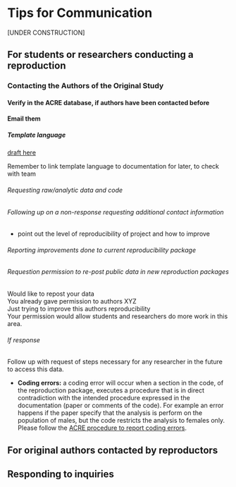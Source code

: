 # Tips for Communication

[UNDER CONSTRUCTION]

## For students or researchers conducting a reproduction  

### Contacting the Authors of the Original Study

#### Verify in the ACRE database, if authors have been contacted before

#### Email them     

##### Template language   
[draft here](https://docs.google.com/document/d/1xJ7pZTQ1VQXVCrs6IUlp7HlBB4oxYha0oOniCG2SWLM/edit?ts=5d251563)

Remember to link template language to documentation for later, to check with team  

###### Requesting raw/analytic data and code  
###### Following up on a non-response requesting additional contact information
  - point out the level of reproducibility of project and how to improve 
  
###### Reporting improvements done to current reproducibility package

###### Requestion permission to re-post public data in new reproduction packages  
Would like to repost your data  
You already gave permission to authors XYZ  
Just trying to improve this authors reproducibility  
Your permission would allow students and researchers do more work in this area.  


###### If response  

Follow up with request of steps necessary for any researcher in the future to access this data.  



 - **Coding errors:**  a coding error will occur when a section in the code, of the reproduction package, executes a procedure that is in direct contradiction with the intended procedure expressed in the documentation (paper or comments of the code). For example an error happens if the paper specify that the analysis is perform on the population of males, but the code restricts the analysis to females only. Please follow the [ACRE procedure to report coding errors](ADD LINK).  


## For original authors contacted by reproductors

## Responding to inquiries




